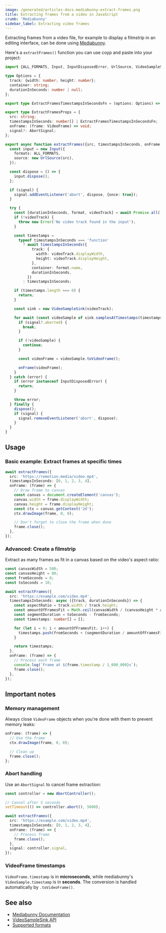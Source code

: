 ```yaml
---
image: /generated/articles-docs-mediabunny-extract-frames.png
title: Extracting frames from a video in JavaScript
crumb: 'Mediabunny'
sidebar_label: Extracting video frames
---
```


Extracting frames from a video file, for example to display a filmstrip in an editing interface, can be done using [Mediabunny](https://mediabunny.dev).

Here's a `extractFrames()` function you can use coyp and paste into your project:

```ts twoslash title="extract-frames.ts"
import {ALL_FORMATS, Input, InputDisposedError, UrlSource, VideoSampleSink} from 'mediabunny';

type Options = {
  track: {width: number; height: number};
  container: string;
  durationInSeconds: number | null;
};

export type ExtractFramesTimestampsInSecondsFn = (options: Options) => Promise<number[]> | number[];

export type ExtractFramesProps = {
  src: string;
  timestampsInSeconds: number[] | ExtractFramesTimestampsInSecondsFn;
  onFrame: (frame: VideoFrame) => void;
  signal?: AbortSignal;
};

export async function extractFrames({src, timestampsInSeconds, onFrame, signal}: ExtractFramesProps): Promise<void> {
  const input = new Input({
    formats: ALL_FORMATS,
    source: new UrlSource(src),
  });

  const dispose = () => {
    input.dispose();
  };

  if (signal) {
    signal.addEventListener('abort', dispose, {once: true});
  }

  try {
    const [durationInSeconds, format, videoTrack] = await Promise.all([input.computeDuration(), input.getFormat(), input.getPrimaryVideoTrack()]);
    if (!videoTrack) {
      throw new Error('No video track found in the input');
    }

    const timestamps =
      typeof timestampsInSeconds === 'function'
        ? await timestampsInSeconds({
            track: {
              width: videoTrack.displayWidth,
              height: videoTrack.displayHeight,
            },
            container: format.name,
            durationInSeconds,
          })
        : timestampsInSeconds;

    if (timestamps.length === 0) {
      return;
    }

    const sink = new VideoSampleSink(videoTrack);

    for await (const videoSample of sink.samplesAtTimestamps(timestamps)) {
      if (signal?.aborted) {
        break;
      }

      if (!videoSample) {
        continue;
      }

      const videoFrame = videoSample.toVideoFrame();

      onFrame(videoFrame);
    }
  } catch (error) {
    if (error instanceof InputDisposedError) {
      return;
    }

    throw error;
  } finally {
    dispose();
    if (signal) {
      signal.removeEventListener('abort', dispose);
    }
  }
}
```

## Usage

### Basic example: Extract frames at specific times

```ts
await extractFrames({
  src: 'https://remotion.media/video.mp4',
  timestampsInSeconds: [0, 1, 2, 3, 4],
  onFrame: (frame) => {
    // Draw frame to canvas
    const canvas = document.createElement('canvas');
    canvas.width = frame.displayWidth;
    canvas.height = frame.displayHeight;
    const ctx = canvas.getContext('2d');
    ctx.drawImage(frame, 0, 0);

    // Don't forget to close the frame when done
    frame.close();
  },
});
```

### Advanced: Create a filmstrip

Extract as many frames as fit in a canvas based on the video's aspect ratio:

```ts
const canvasWidth = 500;
const canvasHeight = 80;
const fromSeconds = 0;
const toSeconds = 10;

await extractFrames({
  src: 'https://example.com/video.mp4',
  timestampsInSeconds: async ({track, durationInSeconds}) => {
    const aspectRatio = track.width / track.height;
    const amountOfFramesFit = Math.ceil(canvasWidth / (canvasHeight * aspectRatio));
    const segmentDuration = toSeconds - fromSeconds;
    const timestamps: number[] = [];

    for (let i = 0; i < amountOfFramesFit; i++) {
      timestamps.push(fromSeconds + (segmentDuration / amountOfFramesFit) * (i + 0.5));
    }

    return timestamps;
  },
  onFrame: (frame) => {
    // Process each frame
    console.log(`Frame at ${frame.timestamp / 1_000_000}s`);
    frame.close();
  },
});
```

## Important notes

### Memory management

Always close `VideoFrame` objects when you're done with them to prevent memory leaks:

```ts
onFrame: (frame) => {
  // Use the frame
  ctx.drawImage(frame, 0, 0);

  // Clean up
  frame.close();
};
```

### Abort handling

Use an `AbortSignal` to cancel frame extraction:

```ts
const controller = new AbortController();

// Cancel after 5 seconds
setTimeout(() => controller.abort(), 5000);

await extractFrames({
  src: 'https://example.com/video.mp4',
  timestampsInSeconds: [0, 1, 2, 3, 4],
  onFrame: (frame) => {
    // Process frame
    frame.close();
  },
  signal: controller.signal,
});
```

### VideoFrame timestamps

`VideoFrame.timestamp` is in **microseconds**, while mediabunny's `VideoSample.timestamp` is in **seconds**. The conversion is handled automatically by `.toVideoFrame()`.

## See also

- [Mediabunny Documentation](https://mediabunny.dev)
- [VideoSampleSink API](https://mediabunny.dev/api/class/VideoSampleSink)
- [Supported formats](/docs/mediabunny/formats)
